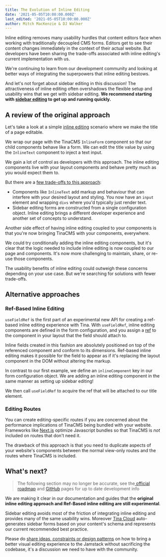```yaml
---
title: The Evolution of Inline Editing
date: '2021-05-05T10:00:00.000Z'
last_edited: '2021-05-05T10:00:00.000Z'
author: Mitch MacKenzie & DJ Walker
---
```


Inline editing removes many usability hurdles that content editors face when working with traditionally decoupled CMS forms. Editors get to see their content changes immediately in the context of their actual website. But developers have been sharing the trade-offs associated with inline editing's current implementation with us.

We're continuing to learn from our development community and looking at better ways of integrating the superpowers that inline editing bestows.

And let's not forget about sidebar editing in this discussion! The attractiveness of inline editing often overshadows the flexible setup and usability wins that we get with sidebar editing. **We recommend starting with [sidebar editing](/docs/getting-started/cms-set-up/#sidebar) to get up and running quickly.**

## A review of the original approach

Let's take a look at a simple [inline editing](/docs/ui/inline-editing/) scenario where we make the title of a page editable.

We wrap our page with the TinaCMS `InlineForm` component so that our child components behave like a form. We can edit the title value by using the `InlineText` component to inject a text input.

<Codesandbox embedSrc="https://codesandbox.io/embed/tina-inline-editing-y28os?fontsize=14&hidenavigation=1&theme=dark&view=split&editorsize=65" title="tina-inline-editing" />

We gain a lot of control as developers with this approach. The inline editing components live with your layout components and behave pretty much as you would expect them to.

But there are a [few trade-offs to this approach](/blog/more-changes-coming-to-inline-editing/):

* Components like `InlineText` add markup and behaviour that can interfere with your desired layout and styling. You now have an `input` element and wrapping `divs` where you'd typically just render text.
* Sidebar editing forms are constructed from a single configuration object. Inline editing brings a different developer experience and another set of concepts to understand.

Another side effect of having inline editing coupled to your components is that you're now bringing TinaCMS with your components, everywhere.

We could try conditionally adding the inline editing components, but it's clear that the logic needed to include inline editing is now coupled to our page and components. It's now more challenging to maintain, share, or re-use those components.

The usability benefits of inline editing could outweigh these concerns depending on your use case. But we're searching for solutions with fewer trade-offs.

## Alternative approaches

### Ref-Based Inline Editing

`useFieldRef` is the first part of an experimental new API for creating a ref-based inline editing experience with Tina. With `useFieldRef`, inline editing components are defined in the form configuration, and you assign a [ref](https://react.dev/learn/referencing-values-with-refs#refs-and-the-dom) to the component in your layout that the field should attach to.

Inline fields created in this fashion are absolutely positioned on top of the referenced component and conform to its dimensions. Ref-based inline editing makes it possible for the field to appear as if it's replacing the layout component in the DOM without altering the markup.

In contrast to our first example, we define an `inlineComponent` key in our form configuration object. We are adding an inline editing component in the same manner as setting up sidebar editing!

We then call `useFieldRef` to acquire the ref that will be attached to our title element.

<Codesandbox embedSrc="https://codesandbox.io/embed/tina-ref-based-inline-editing-p8kx4?fontsize=14&hidenavigation=1&theme=dark&view=split&editorsize=65" title="tina-inline-editing" />

### Editing Routes

You can create editing-specific routes if you are concerned about the performance implications of TinaCMS being bundled with your website. Frameworks like [Next.js](https://nextjs.org) optimize Javascript bundles so that TinaCMS is *not* included on routes that don't need it.

The drawback of this approach is that you need to duplicate aspects of your website's components between the normal view-only routes and the routes where TinaCMS is included.

## What's next?

> The following section may no longer be accurate, see the[ official roadmap](https://tina.io/roadmap/ "Roadmap") and [GitHub](https://github.com/tinacms) pages for up to date development info

We are making it clear in our documentation and guides that the **original inline editing approach and Ref-Based inline editing are still experimental**.

Sidebar editing avoids most of the friction of integrating inline editing and provides many of the same usability wins.
Moreover [Tina Cloud](/cloud/) auto-generates sidebar forms based on your content's schema and represents our current recommended best practice.

Please do [share ideas, constraints or design patterns](https://github.com/tinacms/tinacms/issues) on how to bring a better visual editing experience to the Jamstack without sacrificing the codebase, it's a discussion we need to have with the community.
